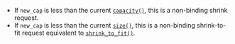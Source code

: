 
- If `new_cap` is less than the current [`capacity()`](capacity), this is a non-binding shrink request.
- If `new_cap` is less than the current [`size()`](size), this is a non-binding shrink-to-fit request <Since v='cpp11'>equivalent to <a href="shrink_to_fit"><code>shrink_to_fit()</code></a>.</Since>
